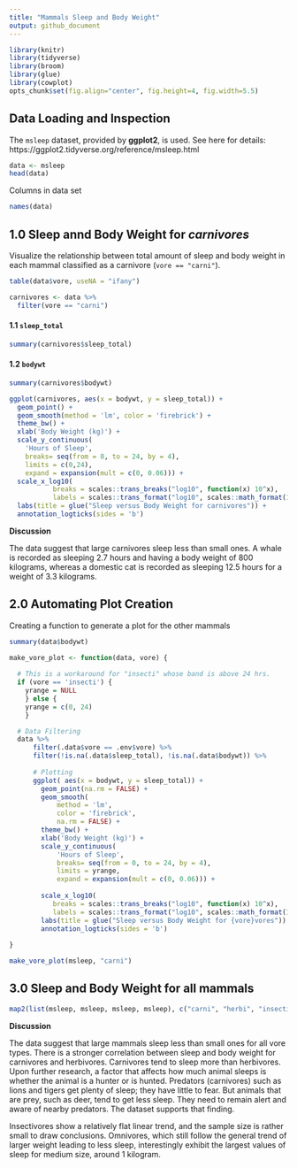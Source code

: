 ```yaml
---
title: "Mammals Sleep and Body Weight"
output: github_document
---
```


```r
library(knitr)
library(tidyverse)
library(broom)
library(glue)
library(cowplot)
opts_chunk$set(fig.align="center", fig.height=4, fig.width=5.5)
```

## Data Loading and Inspection

The `msleep` dataset, provided by **ggplot2**, is used. See here for details: https://ggplot2.tidyverse.org/reference/msleep.html

```r
data <- msleep
head(data)
```
Columns in data set
```r
names(data)
```
## 1.0 Sleep annd Body Weight for *carnivores*

Visualize the relationship between total amount of sleep and body weight in each mammal classified as a carnivore (`vore == "carni"`). 


```r
table(data$vore, useNA = "ifany")
```

```r
carnivores <- data %>%
  filter(vore == "carni")
```

#### 1.1 `sleep_total`
```r
summary(carnivores$sleep_total)
```

#### 1.2 `bodywt`
```r
summary(carnivores$bodywt)

```

```r

ggplot(carnivores, aes(x = bodywt, y = sleep_total)) +
  geom_point() +
  geom_smooth(method = 'lm', color = 'firebrick') +
  theme_bw() +
  xlab('Body Weight (kg)') +
  scale_y_continuous(
    'Hours of Sleep',
    breaks= seq(from = 0, to = 24, by = 4), 
    limits = c(0,24),
    expand = expansion(mult = c(0, 0.06))) + 
  scale_x_log10(
           breaks = scales::trans_breaks("log10", function(x) 10^x),
           labels = scales::trans_format("log10", scales::math_format(10^.x))) +
  labs(title = glue("Sleep versus Body Weight for carnivores")) +
  annotation_logticks(sides = 'b')

```
**Discussion**

The data suggest that large carnivores sleep less than small ones. A whale is recorded as sleeping 2.7 hours and having a body weight of 800 kilograms, whereas a domestic cat is recorded as sleeping 12.5 hours for a weight of 3.3 kilograms.

## 2.0 Automating Plot Creation
Creating a function to generate a plot for the other mammals

```r
summary(data$bodywt)
```
```r

make_vore_plot <- function(data, vore) {
  
  # This is a workaround for "insecti" whose band is above 24 hrs.
  if (vore == 'insecti') {
    yrange = NULL
    } else {
    yrange = c(0, 24)
    }

  # Data Filtering
  data %>%
      filter(.data$vore == .env$vore) %>%
      filter(!is.na(.data$sleep_total), !is.na(.data$bodywt)) %>%
    
      # Plotting
      ggplot( aes(x = bodywt, y = sleep_total)) +
        geom_point(na.rm = FALSE) +
        geom_smooth(
            method = 'lm', 
            color = 'firebrick',
            na.rm = FALSE) +
        theme_bw() +
        xlab('Body Weight (kg)') +
        scale_y_continuous(
            'Hours of Sleep',
            breaks= seq(from = 0, to = 24, by = 4),
            limits = yrange,
            expand = expansion(mult = c(0, 0.06))) +
 
        scale_x_log10(
           breaks = scales::trans_breaks("log10", function(x) 10^x),
           labels = scales::trans_format("log10", scales::math_format(10^.x))) +
        labs(title = glue("Sleep versus Body Weight for {vore}vores")) +
        annotation_logticks(sides = 'b')
  
}

make_vore_plot(msleep, "carni")

```

## 3.0 Sleep and Body Weight for all mammals

```r

map2(list(msleep, msleep, msleep, msleep), c("carni", "herbi", "insecti", "omni"), make_vore_plot)

```
**Discussion**

The data suggest that large mammals sleep less than small ones for all vore types. There is a stronger correlation between sleep and body weight for carnivores and herbivores.
Carnivores tend to sleep more than herbivores. Upon further research, a factor that affects how much animal sleeps is whether the animal is a hunter or is hunted. Predators (carnivores) such as lions and tigers get plenty of sleep; they have little to fear. But animals that are prey, such as deer, tend to get less sleep. They need to remain alert and aware of nearby predators. The dataset supports that finding.

Insectivores show a relatively flat linear trend, and the sample size is rather small to draw conclusions.
Omnivores, which still follow the general trend of larger weight leading to less sleep, interestingly exhibit the largest values of sleep for medium size, around 1 kilogram.
